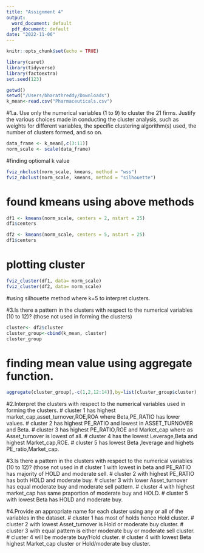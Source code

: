 ```yaml
---
title: "Assignment 4"
output:
  word_document: default
  pdf_document: default
date: "2022-11-06"
---
```


```r
knitr::opts_chunk$set(echo = TRUE)
```

```r
library(caret)
library(tidyverse)
library(factoextra)
set.seed(123)
```

```r
getwd()
setwd("/Users/bharathreddy/Downloads")
k_mean<-read.csv("Pharmaceuticals.csv")
```


#1.a. Use only the numerical variables (1 to 9) to cluster the 21 firms. Justify the various choices made in conducting the cluster analysis, such as weights for different variables, the specific clustering algorithm(s) used, the number of clusters formed, and so on.
```r
data_frame <- k_mean[,c(3:11)]
norm_scale <- scale(data_frame)
```

#finding optiomal k value 
```r

fviz_nbclust(norm_scale, kmeans, method = "wss")
fviz_nbclust(norm_scale, kmeans, method = "silhouette")

```


# found kmeans using above methods 
```r
df1 <- kmeans(norm_scale, centers = 2, nstart = 25)
df1$centers

df2 <- kmeans(norm_scale, centers = 5, nstart = 25)
df1$centers
```

# plotting cluster
```r
fviz_cluster(df1, data= norm_scale)
fviz_cluster(df2, data= norm_scale)
```

#using silhouette method where k=5 to interpret clusters.

#3.Is there a pattern in the clusters with respect to the numerical variables (10 to 12)? (those not used in
forming the clusters)
```r
cluster<- df2$cluster
cluster_group<-cbind(k_mean, cluster)
cluster_group
```
# finding mean value using aggregate function.
```r
aggregate(cluster_group[,-c(1,2,12:14)],by=list(cluster_group$cluster),FUN="mean")
```
#2.Interpret the clusters with respect to the numerical variables used in forming the clusters.
# cluster 1 has highest market_cap,asset_turnover,ROE,ROA where Beta,PE_RATIO has lower values.
# cluster 2 has highest PE_RATIO and lowest in ASSET_TURNOVER and Beta.
# cluster 3 has highest PE_RATIO,ROE and Market_cap where as Asset_turnover is lowest of all.
# cluster 4 has the lowest Leverage,Beta and highest Market_cap,ROE.
# cluster 5 has lowest Beta ,leverage and highets PE_ratio,Market_cap.

#3.Is there a pattern in the clusters with respect to the numerical variables (10 to 12)? (those not used in
# cluster 1 with lowest in beta and PE_RATIO has majority of HOLD and moderate sell.
# cluster 2 with highest PE_RATIO has both HOLD and moderate buy.
# cluster 3 with lower Asset_turnover has equal moderate buy and moderate sell pattern.
# cluster 4 with highest market_cap has same praportion of moderate buy and HOLD.
# cluster 5 with lowest Beta has HOLD and moderate buy.

#4.Provide an appropriate name for each cluster using any or all of the variables in the dataset.
# cluster 1 has most of holds hence Hold cluster.
# cluster 2 with lowest Asset_turnover is Hold or moderate buy cluster.
# cluster 3 with equal pattern is either moderate buy or moderate sell cluster.
# cluster 4 will be moderate buy/Hold cluster.
# cluster 4 with lowest Beta highest Market_cap cluster or Hold/moderate buy cluster.